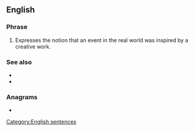==English==
{{wikipedia|life imitating art}}

===Phrase===
{{head|en|phrase}}

# Expresses the notion that an event in the real world was inspired by a creative work.

===See also===
* {{l|en|art imitates life}}
* {{l|en|truth is stranger than fiction}}

===Anagrams===
* {{anagrams|en|a=aaeefiiilmrsttt|art imitates life}}

[[Category:English sentences]]